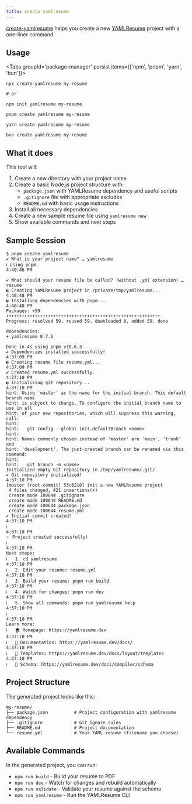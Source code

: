 ```yaml
---
title: create-yamlresume
---
```



[create-yamlresume](https://yamlresume.dev/docs/ecosystem/create-yamlresume)
helps you create a new [YAMLResume](https://yamlresume.dev) project with a
one-liner command.

## Usage

<Tabs groupId='package-manager' persist items={['npm', 'pnpm', 'yarn', 'bun']}>
```console tab="npm"
npx create-yamlresume my-resume

# or

npm init yamlresume my-resume

````

```console tab="pnpm"
pnpm create yamlresume my-resume
````

```console tab="yarn"
yarn create yamlresume my-resume
```

```console tab="bun"
bun create yamlresume my-resume
```

</Tabs>

## What it does

This tool will:

1. Create a new directory with your project name
2. Create a basic Node.js project structure with:
   - `package.json` with YAMLResume dependency and useful scripts
   - `.gitignore` file with appropriate excludes
   - `README.md` with basic usage instructions
3. Install all necessary dependencies
4. Create a new sample resume file using `yamlresume new`
5. Show available commands and next steps

## Sample Session

```
$ pnpm create yamlresume
✔ What is your project name? … yamlresume
ℹ Using pnpm.                                                                                                                                                                                                                                                                                                                                                  4:40:46 PM

✔ What should your resume file be called? (without .yml extension) … resume
◐ Creating YAMLResume project in /private/tmp/yamlresume...                                                                                                                                                                                                                                                                                                     4:40:48 PM
◐ Installing dependencies with pnpm...                                                                                                                                                                                                                                                                                                                          4:40:48 PM
Packages: +59
+++++++++++++++++++++++++++++++++++++++++++++++++++++++++++
Progress: resolved 59, reused 59, downloaded 0, added 59, done

dependencies:
+ yamlresume 0.7.5

Done in 4s using pnpm v10.6.3
✔ Dependencies installed successfully!                                                                                                                                                                                                                                                                                                                         4:37:09 PM
◐ Creating resume file resume.yml...                                                                                                                                                                                                                                                                                                                            4:37:09 PM
✔ Created resume.yml successfully.                                                                                                                                                                                                                                                                                                                             4:37:10 PM
◐ Initializing git repository...                                                                                                                                                                                                                                                                                                                                4:37:10 PM
hint: Using 'master' as the name for the initial branch. This default branch name
hint: is subject to change. To configure the initial branch name to use in all
hint: of your new repositories, which will suppress this warning, call:
hint:
hint:   git config --global init.defaultBranch <name>
hint:
hint: Names commonly chosen instead of 'master' are 'main', 'trunk' and
hint: 'development'. The just-created branch can be renamed via this command:
hint:
hint:   git branch -m <name>
Initialized empty Git repository in /tmp/yamlresume/.git/
✔ Git repository initialized!                                                                                                                                                                                                                                                                                                                                  4:37:10 PM
[master (root-commit) 53c6210] init a new YAMLResume project
 4 files changed, 421 insertions(+)
 create mode 100644 .gitignore
 create mode 100644 README.md
 create mode 100644 package.json
 create mode 100644 resume.yml
✔ Initial commit created!                                                                                                                                                                                                                                                                                                                                      4:37:10 PM
ℹ                                                                                                                                                                                                                                                                                                                                                              4:37:10 PM
✨ Project created successfully!
ℹ                                                                                                                                                                                                                                                                                                                                                              4:37:10 PM
Next steps:
ℹ   1. cd yamlresume                                                                                                                                                                                                                                                                                                                                           4:37:10 PM
ℹ   2. Edit your resume: resume.yml                                                                                                                                                                                                                                                                                                                            4:37:10 PM
ℹ   3. Build your resume: pnpm run build                                                                                                                                                                                                                                                                                                                       4:37:10 PM
ℹ   4. Watch for changes: pnpm run dev                                                                                                                                                                                                                                                                                                                         4:37:10 PM
ℹ   5. Show all commands: pnpm run yamlresume help                                                                                                                                                                                                                                                                                                             4:37:10 PM
ℹ                                                                                                                                                                                                                                                                                                                                                              4:37:10 PM
Learn more:
ℹ   🏠 Homepage: https://yamlresume.dev                                                                                                                                                                                                                                                                                                                        4:37:10 PM
ℹ   📖 Documentation: https://yamlresume.dev/docs/                                                                                                                                                                                                                                                                                                             4:37:10 PM
ℹ   🎨 Templates: https://yamlresume.dev/docs/layout/templates                                                                                                                                                                                                                                                                                                 4:37:10 PM
ℹ   📝 Schema: https://yamlresume.dev/docs/compiler/schema
```

## Project Structure

The generated project looks like this:

```
my-resume/
├── package.json          # Project configuration with yamlresume dependency
├── .gitignore            # Git ignore rules
├── README.md             # Project documentation
└── resume.yml            # Your YAML resume (filename you choose)
```

## Available Commands

In the generated project, you can run:

- `npm run build` - Build your resume to PDF
- `npm run dev` - Watch for changes and rebuild automatically
- `npm run validate` - Validate your resume against the schema
- `npm run yamlresume` - Run the YAMLResume CLI
